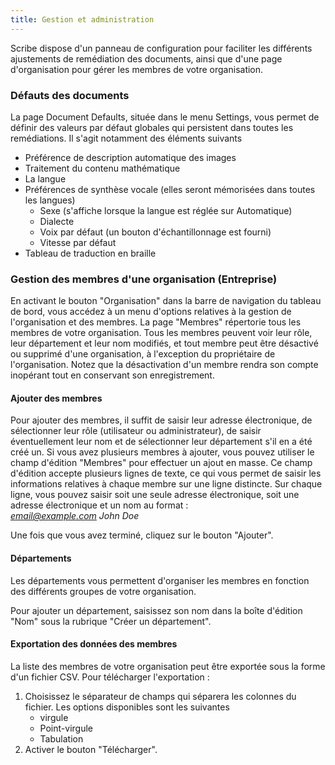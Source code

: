 ```yaml
---
title: Gestion et administration
---
```



Scribe dispose d'un panneau de configuration pour faciliter les différents ajustements de remédiation des documents, ainsi que d'une page d'organisation pour gérer les membres de votre organisation.

### Défauts des documents 

La page Document Defaults, située dans le menu Settings, vous permet de définir des valeurs par défaut globales qui persistent dans toutes les remédiations. Il s'agit notamment des éléments suivants
* Préférence de description automatique des images
* Traitement du contenu mathématique
* La langue
* Préférences de synthèse vocale (elles seront mémorisées dans toutes les langues)
    * Sexe (s'affiche lorsque la langue est réglée sur Automatique)
    * Dialecte
    * Voix par défaut (un bouton d'échantillonnage est fourni)
    * Vitesse par défaut
* Tableau de traduction en braille

### Gestion des membres d'une organisation (Entreprise)

En activant le bouton "Organisation" dans la barre de navigation du tableau de bord, vous accédez à un menu d'options relatives à la gestion de l'organisation et des membres. La page "Membres" répertorie tous les membres de votre organisation. Tous les membres peuvent voir leur rôle, leur département et leur nom modifiés, et tout membre peut être désactivé ou supprimé d'une organisation, à l'exception du propriétaire de l'organisation. Notez que la désactivation d'un membre rendra son compte inopérant tout en conservant son enregistrement.

#### Ajouter des membres

Pour ajouter des membres, il suffit de saisir leur adresse électronique, de sélectionner leur rôle (utilisateur ou administrateur), de saisir éventuellement leur nom et de sélectionner leur département s'il en a été créé un.
Si vous avez plusieurs membres à ajouter, vous pouvez utiliser le champ d'édition "Membres" pour effectuer un ajout en masse. Ce champ d'édition accepte plusieurs lignes de texte, ce qui vous permet de saisir les informations relatives à chaque membre sur une ligne distincte. Sur chaque ligne, vous pouvez saisir soit une seule adresse électronique, soit une adresse électronique et un nom au format :  
*email@example.com John Doe*

Une fois que vous avez terminé, cliquez sur le bouton "Ajouter". 

#### Départements

Les départements vous permettent d'organiser les membres en fonction des différents groupes de votre organisation.

Pour ajouter un département, saisissez son nom dans la boîte d'édition "Nom" sous la rubrique "Créer un département".

#### Exportation des données des membres

La liste des membres de votre organisation peut être exportée sous la forme d'un fichier CSV. Pour télécharger l'exportation :
1. Choisissez le séparateur de champs qui séparera les colonnes du fichier. Les options disponibles sont les suivantes
    * virgule
    * Point-virgule
    * Tabulation
1. Activer le bouton "Télécharger".

